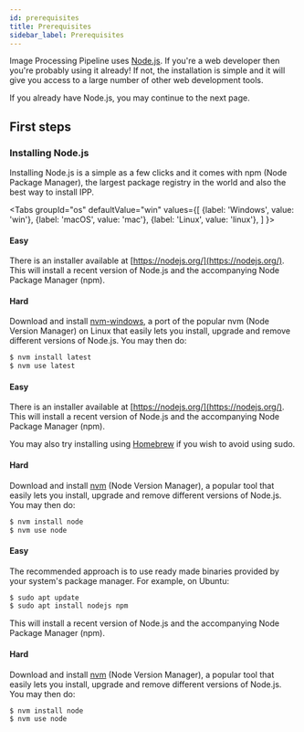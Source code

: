 ```yaml
---
id: prerequisites
title: Prerequisites
sidebar_label: Prerequisites
---
```



Image Processing Pipeline uses [Node.js](https://nodejs.org/). If you're a web developer then you're probably using it already! If not, the installation is simple and it will give you access to a large number of other web development tools.

If you already have Node.js, you may continue to the next page.

## First steps

### Installing Node.js

Installing Node.js is a simple as a few clicks and it comes with npm (Node Package Manager), the largest package registry in the world and also the best way to install IPP.

<Tabs
  groupId="os"
  defaultValue="win"
  values={[
    {label: 'Windows', value: 'win'},
    {label: 'macOS', value: 'mac'},
    {label: 'Linux', value: 'linux'},
  ]
}>
<TabItem value="win">

#### Easy

There is an installer available at [https://nodejs.org/](https://nodejs.org/). This will install a recent version of Node.js and the accompanying Node Package Manager (npm).

#### Hard

Download and install [nvm-windows](https://github.com/coreybutler/nvm-windows), a port of the popular nvm (Node Version Manager) on Linux that easily lets you install, upgrade and remove different versions of Node.js. You may then do:

```bash
$ nvm install latest
$ nvm use latest
```

</TabItem>
<TabItem value="mac">

#### Easy

There is an installer available at [https://nodejs.org/](https://nodejs.org/). This will install a recent version of Node.js and the accompanying Node Package Manager (npm).

You may also try installing using [Homebrew](https://brew.sh/) if you wish to avoid using sudo.

#### Hard

Download and install [nvm](https://github.com/nvm-sh/nvm) (Node Version Manager), a popular tool that easily lets you install, upgrade and remove different versions of Node.js. You may then do:

```bash
$ nvm install node
$ nvm use node
```

</TabItem>
<TabItem value="linux">

#### Easy

The recommended approach is to use ready made binaries provided by your system's package manager.
For example, on Ubuntu:

```bash
$ sudo apt update
$ sudo apt install nodejs npm
```

This will install a recent version of Node.js and the accompanying Node Package Manager (npm).

#### Hard

Download and install [nvm](https://github.com/nvm-sh/nvm) (Node Version Manager), a popular tool that easily lets you install, upgrade and remove different versions of Node.js. You may then do:

```bash
$ nvm install node
$ nvm use node
```

</TabItem>
</Tabs>
